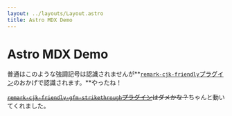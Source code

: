 ```yaml
---
layout: ../layouts/Layout.astro
title: Astro MDX Demo
---
```


# Astro MDX Demo

普通はこのような強調記号は認識されませんが**[`remark-cjk-friendly`プラグイン](https://npmjs.com/package/remark-cjk-friendly)のおかげで認識されます。**やったね！

~~[`remark-cjk-friendly-gfm-strikethrough`プラグイン](https://npmjs.com/package/remark-cjk-friendly-gfm-strikethrough)はダメかな？~~ちゃんと動いてくれました。
